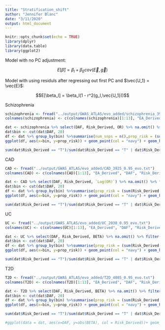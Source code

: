 ```yaml
---
title: "Stratification_shift"
author: "Jennifer Blanc"
date: "3/11/2020"
output: html_document
---
```


```r
knitr::opts_chunk$set(echo = TRUE)
library(dplyr)
library(data.table)
library(ggplot2)
```

Model with no PC adjustment:  

$$E[\hat{\beta}] = \beta_l + \beta_E cov(\vec{E}, \vec{g})$$

Model with using residuls after regressing out first PC and $\vec{U_1} = \vec{E}$:  

$$E[\beta_l] = \beta_l(1 - r^2(g_l,\vec{U_1}))$$

Schizophrenia 
```r
schizophrenia <- fread("../output/GWAS_ATLAS/evo_added/schizophrenia_3982_0.95_evo.txt")
colnames(schizophrenia) <- c(colnames(schizophrenia)[1:13], "EA_Derived", "DAF", "Risk_Derived")

dat <- schizophrenia %>% select(DAF, Risk_Derived, OR) %>% na.omit() %>% filter(abs(log(OR)) <= 0.0005)
dat$bin <- cut(dat$DAF, 20)
df <- dat %>% group_by(bin) %>%summarise(num_snps = n(),prop_risk = (sum(Risk_Derived == 'T')/n()))
ggplot(df, aes(x=bin, y=prop_risk)) + geom_point(col = "navy") + geom_hline(yintercept = 0.5, col = "red") + theme_bw() + xlab("DAF") + ylab("Proportion of Risk SNPs") + theme(axis.text.x = element_text(angle = 90, hjust = 1))

sum(dat$Risk_Derived == "T")/sum(dat$Risk_Derived == "T" | dat$Risk_Derived == "F")
```

CAD 
```r
CAD <- fread("../output/GWAS_ATLAS/evo_added/CAD_3925_0.95_evo.txt")
colnames(CAD) <- c(colnames(CAD)[1:13], "EA_Derived", "DAF", "Risk_Derived")

dat <- CAD %>% select(DAF, Risk_Derived, `Log(OR)`) %>% na.omit() %>% filter(abs(`Log(OR)`) <= 0.0005)
dat$bin <- cut(dat$DAF, 20)
df <- dat %>% group_by(bin) %>%summarise(prop_risk = (sum(Risk_Derived == 'T')/n()))
ggplot(df, aes(x=bin, y=prop_risk)) + geom_point(col = "navy") + geom_hline(yintercept = 0.5, col = "red") + theme_bw() + xlab("DAF") + ylab("Proportion of Risk SNPs") + theme(axis.text.x = element_text(angle = 90, hjust = 1))

sum(dat$Risk_Derived == "T")/sum(dat$Risk_Derived == "T" | dat$Risk_Derived == "F")
```

UC
```r
UC <- fread("../output/GWAS_ATLAS/evo_added/UC_2030_0.95_evo.txt")
colnames(UC) <- c(colnames(UC)[1:13], "EA_Derived", "DAF", "Risk_Derived")

dat <- UC %>% select(DAF, Risk_Derived, BETA) %>% na.omit() %>% filter(abs(BETA) <= 0.0005)
dat$bin <- cut(dat$DAF, 20)
df <- dat %>% group_by(bin) %>%summarise(prop_risk = (sum(Risk_Derived == 'T')/n()))
ggplot(df, aes(x=bin, y=prop_risk)) + geom_point(col = "navy") + geom_hline(yintercept = 0.5, col = "red") + theme_bw() + xlab("DAF") + ylab("Proportion of Risk SNPs") + theme(axis.text.x = element_text(angle = 90, hjust = 1))

sum(dat$Risk_Derived == "T")/sum(dat$Risk_Derived == "T" | dat$Risk_Derived == "F")
```

T2D
```r
T2D <- fread("../output/GWAS_ATLAS/evo_added/T2D_4085_0.95_evo.txt")
colnames(T2D) <- c(colnames(T2D)[1:13], "EA_Derived", "DAF", "Risk_Derived")

dat <- T2D %>% select(DAF, Risk_Derived, BETA) %>% na.omit() %>% filter(abs(BETA) <= 0.0001)
dat$bin <- cut(dat$DAF, 20)
df <- dat %>% group_by(bin) %>%summarise(prop_risk = (sum(Risk_Derived == 'T')/n()))
ggplot(df, aes(x=bin, y=prop_risk)) + geom_point(col = "navy") + geom_hline(yintercept = 0.5, col = "red") + theme_bw() + xlab("DAF") + ylab("Proportion of Risk SNPs") + theme(axis.text.x = element_text(angle = 90, hjust = 1))

sum(dat$Risk_Derived == "T")/sum(dat$Risk_Derived == "T" | dat$Risk_Derived == "F")
```


```r
#ggplot(data = dat, aes(x=DAF, y=abs(BETA), col = Risk_Derived))+ geom_point()
```

